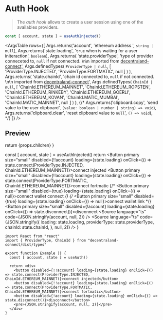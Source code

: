 
<Meta title="Context/useAuthInjected" />

# Auth Hook

> The *auth hook* allows to create a user session using one of the availables providers.

```ts
const [ account, state ] = useAuthInjected()
```

<ArgsTable rows={[
  Args.returns('account', 'ethereum address ', `string | null`),
  Args.returns('state.loading', '`true` when is waiting for a user initeraction', `boolean`),
  Args.returns(
    'state.providerType',
    'type of provider conneceted to, `null` if not connected. \n\n imported from [decentraland-connect](https://www.npmjs.com/package/decentraland-connect)',
    Args.definedTypes(
      `ProviderType | null`,
      [
        'ProviderType.INJECTED',
        'ProviderType.FORTMATIC',
        null
      ]
    )
  ),
  Args.returns(
    'state.chainId',
    'chain id connected to, `null` if not connected. \n\n imported from [decentraland-connect](https://www.npmjs.com/package/decentraland-connect)',
    Args.definedTypes(
      `ChainId | null`,
      [
        'ChainId.ETHEREUM_MAINNET',
        'ChainId.ETHEREUM_ROPSTEN',
        'ChainId.ETHEREUM_RINKEBY',
        'ChainId.ETHEREUM_GOERLI',
        'ChainId.ETHEREUM_KOVAN',
        'ChainId.MATIC_MUMBAI',
        'ChainId.MATIC_MAINNET',
        null
      ]
    )
  ),
  {/* Args.returns('clipboard.copy', 'send value to the user clipboard', `(value: boolean | number | string) => void`),
  Args.returns('clipboard.clear', 'reset clipboard value to `null`', `() => void`), */}
]} />

## Preview

  return <AuthProvider>{props.children}</AuthProvider>
}

  const [ account, state ] = useAuthInjected()
  return <Container>
    <Button primary size="small" disabled={!!account} loading={state.loading} onClick={() => state.connect(ProviderType.INJECTED, ChainId.ETHEREUM_MAINNET)}>connect injected</Button>
    <Button primary size="small" disabled={!!account} loading={state.loading} onClick={() => state.connect(ProviderType.FORTMATIC, ChainId.ETHEREUM_MAINNET)}>connect fortmatic</Button>
    {/* <Button primary size="small" disabled={true} loading={state.loading} onClick={() => null}>connect wallet connect</Button> */}
    {/* <Button primary size="small" disabled={true} loading={state.loading} onClick={() => null}>connect wallet link</Button> */}
    <Button primary size="small" disabled={!account} loading={state.loading} onClick={() => state.disconnect()}>disconnect</Button>
    <Source language="ts" code={JSON.stringify(account, null, 2)} />
    <Source language="ts" code={JSON.stringify({
      loading: state.loading,
      providerType: state.providerType,
      chainId: state.chainId,
    }, null, 2)} />
  </Container>
}

<AuthContext><Example /></AuthContext>
<AuthContext><Example /></AuthContext>

```tsx dark=true
import React from "react"
import { ProviderType, ChainId } from "decentraland-connect/dist/types"

export function Example () {
  const [ account, state ] = useAuth()

  return <div>
    <button disabled={!!account} loading={state.loading} onClick={() => state.connect(ProviderType.INJECTED, ChainId.ETHEREUM_MAINNET)}>connect injected</button>
    <button disabled={!!account} loading={state.loading} onClick={() => state.connect(ProviderType.FORTMATIC, ChainId.ETHEREUM_MAINNET)}>connect fortmatic</button>
    <button disabled={!account} loading={state.loading} onClick={() => state.disconnect()}>disconnect</button>
    <pre>{JSON.stringify(account, null, 2)}</pre>
  </div>
}
```
